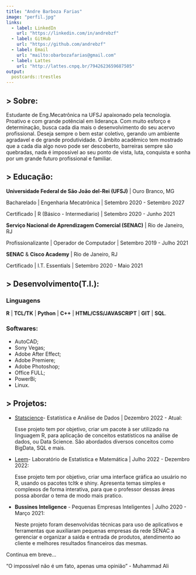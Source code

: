 ```yaml
---
title: "Andre Barboza Farias"
image: "perfil.jpg"
links:
  - label: LinkedIn
    url: "https://linkedin.com/in/andrebzf"
  - label: GitHub
    url: "https://github.com/andrebzf"
  - label: Email
    url: "mailto:obarbozafarias@gmail.com"
  - label: Lattes
    url: "http://lattes.cnpq.br/7942623659687505"
output:
  postcards::trestles
---
```


## > Sobre:

  Estudante de Eng.Mecatrônica na UFSJ apaixonado pela tecnologia. Proativo e com grande potêncial em liderança. Com muito esforço e determinação, busca cada dia mais o desenvolvimento do seu acervo profissional. Deseja sempre o bem estar coletivo, gerando um ambiente agradavel e de grande produtividade. O âmbito acadêmico tem mostrado que a cada dia algo novo pode ser descoberto, barreiras sempre são quebradas, nada é impossivel ao seu ponto de vista, luta, conquista e sonha por um grande futuro profissional e familiar.

## > Educação:

**Universidade Federal de São João del-Rei (UFSJ)** \| Ouro Branco, MG

Bacharelado \| Engenharia Mecatrônica \| Setembro 2020 - Setembro 2027

Certificado \| R (Básico - Intermediario) \| Setembro 2020 - Junho 2021

**Serviço Nacional de Aprendizagem Comercial (SENAC)** \| Rio de Janeiro, RJ

Profissionalizante \| Operador de Computador \| Setembro 2019 - Julho 2021

**SENAC** & **Cisco Academy** \| Rio de Janeiro, RJ

Certificado \| I.T. Essentials \| Setembro 2020 - Maio 2021


## > Desenvolvimento(T.I.):

### Linguagens
**R** | **TCL/TK** | **Python** | **C++** | **HTML/CSS/JAVASCRIPT** | **GIT** | **SQL**.

### Softwares:
- AutoCAD;
- Sony Vegas;
- Adobe After Effect;
- Adobe Premiere;
- Adobe Photoshop; 
- Office FULL; 
- PowerBi;
- Linux.

## > Projetos:


- <p><a href = "https://github.com/andrebzf/statscience">Statscience</a>- Estatística e Análise de Dados | Dezembro 2022 - Atual:
</p>
Esse projeto tem por objetivo, criar um pacote à ser utilizado na linguagem R, para aplicação de conceitos estatísticos na análise de dados, ou Data Science. Sâo abordados diversos conceitos como BigData, SQL e mais.

- <p><a href = "https://github.com/andrebzf/leem">Leem</a>- Laboratório de Estatística e Matemática | Julho 2022 - Dezembro 2022:
</p>
Esse projeto tem por objetivo, criar uma interface gráfica ao usuário no R, usando os pacotes tcltk e shiny. Apresenta temas simples e complexos de forma interativa, para que o professor dessas áreas possa abordar o tema de modo mais pratico.

- <p>**Bussines Inteligence** - Pequenas Empresas Inteligentes | Julho 2020 - Março 2021:</p>
Neste projeto foram desenvolvidas técnicas para uso de aplicativos e ferramentas que auxiliaram pequenas empresas da rede SENAC a gerenciar e organizar a saida e entrada de produtos, atendimento ao cliente e melhores resultados financeiros das mesmas.

Continua em breve...

"O impossível não é um fato, apenas uma opinião" - Muhammad Ali
